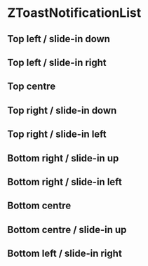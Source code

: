 
# ZToastNotificationList

<Meta of={IndexStories} />

## Top left / slide-in down

<Canvas>
  <Story of={IndexStories.TopLeftSlideInDown} />
</Canvas>

## Top left / slide-in right

<Canvas>
  <Story of={IndexStories.TopLeftSlideInRight} />
</Canvas>

## Top centre

<Canvas>
  <Story of={IndexStories.TopCentre} />
</Canvas>

## Top right / slide-in down

<Canvas>
  <Story of={IndexStories.TopRightSlideInDown} />
</Canvas>

## Top right / slide-in left

<Canvas>
  <Story of={IndexStories.TopRightSlideInLeft} />
</Canvas>

## Bottom right / slide-in up

<Canvas>
  <Story of={IndexStories.BottomRightSlideInUp} />
</Canvas>

## Bottom right / slide-in left

<Canvas>
  <Story of={IndexStories.BottomRightSlideInLeft} />
</Canvas>

## Bottom centre

<Canvas>
  <Story of={IndexStories.BottomCentre} />
</Canvas>

## Bottom centre / slide-in up

<Canvas>
  <Story of={IndexStories.BottomCentreSlideInUp} />
</Canvas>

## Bottom left / slide-in right

<Canvas>
  <Story of={IndexStories.BottomLeftSlideInRight} />
</Canvas>

<Controls />
